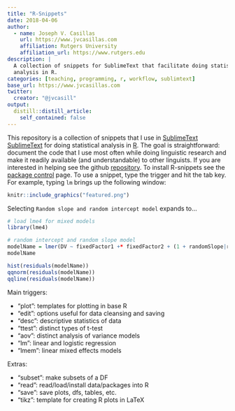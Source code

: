 ```yaml
---
title: "R-Snippets"
date: 2018-04-06
author:
  - name: Joseph V. Casillas
    url: https://www.jvcasillas.com
    affiliation: Rutgers University
    affiliation_url: https://www.rutgers.edu
description: |
  A collection of snippets for SublimeText that facilitate doing statistical 
  analysis in R.
categories: [teaching, programming, r, workflow, sublimtext]
base_url: https://www.jvcasillas.com
twitter:
  creator: "@jvcasill"
output:
  distill::distill_article:
    self_contained: false
---
```


This repository is a collection of snippets that I use in [SublimeText] [SublimeText] for doing statistical analysis in [R][R]. 
The goal is straightforward: document the code that I use most often while doing linguistic research and make it readily available (and understandable) to other linguists. 
If you are interested in helping see the github [repository](https://github.com/jvcasillas/R-snippets). 
To install R-snippets see the [package control][package control R-snippets] page. 
To use a snippet, type the trigger and hit the tab key. 
For example, typing <code>lm</code> brings up the following window:  

```r
knitr::include_graphics("featured.png")
```

Selecting ```Random slope and random intercept model``` expands to...

```r
# load lme4 for mixed models
library(lme4)

# random intercept and random slope model
modelName = lmer(DV ~ fixedFactor1 +* fixedFactor2 + (1 + randomSlope|randomInt), data=df)
modelName

hist(residuals(modelName))
qqnorm(residuals(modelName))
qqline(residuals(modelName))
```

Main triggers:  

- "plot": templates for plotting in base R
- "edit": options useful for data cleansing and saving
- "desc": descriptive statistics of data
- "ttest": distinct types of t-test
- "aov": distinct analysis of variance models
- "lm": linear and logistic regression
- "lmem": linear mixed effects models

Extras:  

- "subset": make subsets of a DF
- "read": read/load/install data/packages into R
- "save": save plots, dfs, tables, etc.
- "tikz": template for creating R plots in LaTeX





<!-- links -->

[SublimeText]: http://www.sublimetext.com
[R]: http://www.r-project.org
[package control R-snippets]: https://sublime.wbond.net/packages/R-snippets
